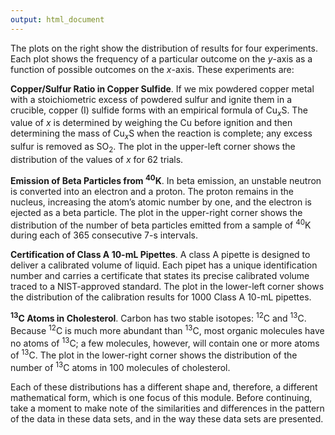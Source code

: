 ```yaml
---
output: html_document
---
```


<!-- introduction -->

The plots on the right show the distribution of results for four experiments. Each plot shows the frequency of a particular outcome on the *y*-axis as a function of possible outcomes on the *x*-axis. These experiments are:

**Copper/Sulfur Ratio in Copper Sulfide**. If we mix powdered copper metal with a stoichiometric excess of powdered sulfur and ignite them in a crucible, copper (I) sulfide forms with an empirical formula of Cu~*x*~S. The value of *x* is determined by weighing the Cu before ignition and then determining the mass of Cu~*x*~S when the reaction is complete; any excess sulfur is removed as SO~2~. The plot in the upper-left corner shows the distribution of the values of *x* for 62 trials.

**Emission of Beta Particles from ^40^K**. In beta emission, an unstable neutron is converted into an electron and a proton. The proton remains in the nucleus, increasing the atom's atomic number by one, and the electron is ejected as a beta particle. The plot in the upper-right corner shows the distribution of the number of beta particles emitted from a sample of ^40^K during each of 365 consecutive 7-s intervals.

**Certification of Class A 10-mL Pipettes**. A class A pipette is designed to deliver a calibrated volume of liquid. Each pipet has a unique identification number and carries a certificate that states its precise calibrated volume traced to a NIST-approved standard. The plot in the lower-left corner shows the distribution of the calibration results for 1000 Class A 10-mL pipettes.

^**13**^**C Atoms in Cholesterol**. Carbon has two stable isotopes: ^12^C and ^13^C. Because ^12^C is much more abundant than ^13^C, most organic molecules have no atoms of ^13^C; a few molecules, however, will contain one or more atoms of ^13^C. The plot in the lower-right corner shows the distribution of the number of ^13^C atoms in 100 molecules of cholesterol.

Each of these distributions has a different shape and, therefore, a different mathematical form, which is one focus of this module. Before continuing, take a moment to make note of the similarities and differences in the pattern of the data in these data sets, and in the way these data sets are presented.
